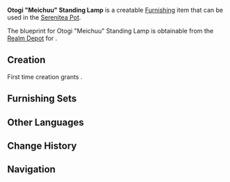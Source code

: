 {{Furnishing Infobox
|id             = 373409
|image          = Item Otogi "Meichuu" Standing Lamp.png
|category       = Landscape
|subcategory    = Lighting
|rarity         = 3
|adeptal_energy = 60
|load           = 115
|reduced_load   = 97
|description    = A cleverly designed Inazuman street lamp that was made out of carefully carved Otogi Wood.<br />It is said that the swirling sounds of thunder will remain on this lamp, thus displaying the [[Raiden Shogun]]'s might. But according to the old folks, this legend originates from the original artisan who designed these lamps having a brainwave and combining the concepts of "the Eternal Narukami" and "everlasting lightning" in its name, and has no deeper significance.
|blueprint      = [[Housing/Realm Depot|Realm Depot]]
}}
'''Otogi "Meichuu" Standing Lamp''' is a creatable [[Furnishing]] item that can be used in the [[Serenitea Pot]].

The blueprint for Otogi "Meichuu" Standing Lamp is obtainable from the [[Realm Depot]] for {{Item|Realm Currency|24|x=160}}.

==Creation==
First time creation grants {{Item|Trust|24|x=60}}.
{{Recipe
|type = Creation
|time = 14h
|Otogi Wood = 8
}}

==Furnishing Sets==
{{Craft Usage}}

==Other Languages==
{{Other Languages
|default_hidden = 1
|en      = Otogi "Meichuu" Standing Lamp
|zhs     = 御伽木「鸣驻」立灯
|zhs_rm  = Yùjiā-mù "Míngzhù" Lìdēng
|zht     = 御伽木「鳴駐」立燈
|zht_rm  = Yùjiā-mù "Míngzhù" Lìdēng
|ja      = 御伽「鳴駐」灯籠
|ja_rm   = Otogi "Meichuu" Tourou{{Assumed}}
|ko      = 오토기나무 「명주」 스탠드
|ko_rm   = 
|es      = Linterna de pie Meichuu de murmurador
|fr      = Lampadaire « Meichuu » en bois de dulcinier
|ru      = Фонарь из отоги «Мэйчу»
|th      = โคมไฟ "Meichuu" ไม้ Otogi
|th_rm   = 
|vi      = Trụ Đèn Gỗ Otogi
|de      = „Meichuu“-Stehlaterne aus Otogi-Holz
|id      = Lampu Berdiri "Meichuu" dari Kayu Otogi
|pt      = Lanterna Otogi "Meichuu"
}}

==Change History==
{{Change History|2.1}}

==Navigation==
{{Furnishing Navbox/Exterior|Landscape}}